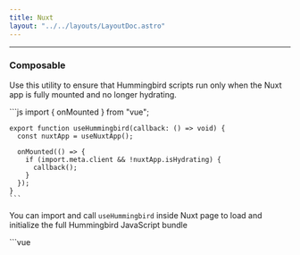 ```yaml
---
title: Nuxt
layout: "../../layouts/LayoutDoc.astro"
---
```



---

### Composable

Use this utility to ensure that Hummingbird scripts run only when the Nuxt app is fully mounted and no longer hydrating.

<Example>
  <div slot="code">
    ```js
    import { onMounted } from "vue";

    export function useHummingbird(callback: () => void) {
      const nuxtApp = useNuxtApp();

      onMounted(() => {
        if (import.meta.client && !nuxtApp.isHydrating) {
          callback();
        }
      });
    }
    ```

  </div>
</Example>

You can import and call `useHummingbird` inside Nuxt page to load and initialize the full Hummingbird JavaScript bundle

<Example>
  <div slot="code">
    ```vue
    <script setup>
    import { useHummingbird } from './composable/useHummingbird';

    useHummingbird(() => {
      import('@hummingbirdui/hummingbird');
    });
    </script>

    <template>
    ...
    </template>
    ```

  </div>
</Example>

---

### Optimized Imports

To reduce JavaScript bundle size, you can selectively import only the scripts you need from the library.

<Example>
  <div slot="code">
    ```vue
    <script setup>
    import { useHummingbird } from './composable/useHummingbird';

    useHummingbird(() => {
      // import('@hummingbirdui/hummingbird/lib/esm/scripts/alert');
      // import('@hummingbirdui/hummingbird/lib/esm/scripts/button');
      // import('@hummingbirdui/hummingbird/lib/esm/scripts/carousel');
      // import('@hummingbirdui/hummingbird/lib/esm/scripts/collapse');
      // import('@hummingbirdui/hummingbird/lib/esm/scripts/dropdown');
      import('@hummingbirdui/hummingbird/lib/esm/scripts/modal');
      // import('@hummingbirdui/hummingbird/lib/esm/scripts/offcanvas');
      // import('@hummingbirdui/hummingbird/lib/esm/scripts/popover');
      // import('@hummingbirdui/hummingbird/lib/esm/scripts/scrollspy');
      // import('@hummingbirdui/hummingbird/lib/esm/scripts/tab');
      // import('@hummingbirdui/hummingbird/lib/esm/scripts/toast');
      // import('@hummingbirdui/hummingbird/lib/esm/scripts/tooltip');
    });
    </script>

    <template>
    ...
    </template>
    ```

  </div>
</Example>

### JavaScript API

If you're using component classes directly (like `Modal`, `Dropdown`, etc.), you can dynamically import and interact with them using the same hook.

<Example>
  <div slot="code">
    ```vue
    <script setup>
    import { useHummingbird } from './composable/useHummingbird';

    useHummingbird(async () => {
      const { Modal } = await import('@hummingbirdui/hummingbird');

      const myModal = new Modal('.modal')
      const openBtn = document.querySelector('[data-open-demo-modal]');

      openBtn.addEventListener('click', () => {
        myModal.toggle()
      })
    });
    </script>

    <template>
      <button class='btn btn-primary' data-open-demo-modal>Toggle Modal</button>
      <div class="modal">...</div>
    </template>
    ```

  </div>
</Example>
